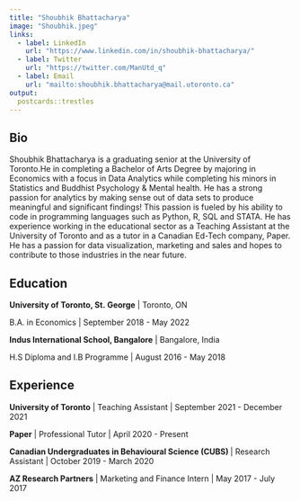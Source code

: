 ```yaml
---
title: "Shoubhik Bhattacharya"
image: "Shoubhik.jpeg"
links:
  - label: LinkedIn
    url: "https://www.linkedin.com/in/shoubhik-bhattacharya/"
  - label: Twitter
    url: "https://twitter.com/ManUtd_q"
  - label: Email
    url: "mailto:shoubhik.bhattacharya@mail.utoronto.ca"
output:
  postcards::trestles
---
```

 
## Bio

Shoubhik Bhattacharya is a graduating senior at the University of Toronto.He in completing a Bachelor of Arts Degree by majoring in Economics with a focus in Data Analytics while completing his minors in Statistics and Buddhist Psychology & Mental health. He has a strong passion for analytics by making sense out of data sets to produce meaningful and significant findings! This passion is fueled by his ability to code in programming languages such as Python, R, SQL and STATA.
He has experience working in the educational sector as a Teaching Assistant at the University of Toronto and as a tutor in a Canadian Ed-Tech company, Paper. He has a passion for data visualization, marketing and sales and hopes to contribute to those industries in the near future. 

## Education

**University of Toronto, St. George** | Toronto, ON

B.A. in Economics | September 2018 - May 2022

**Indus International School, Bangalore** | Bangalore, India

H.S Diploma and I.B Programme | August 2016 - May 2018

## Experience

**University of Toronto** | Teaching Assistant | September 2021 - December 2021

**Paper** | Professional Tutor | April 2020 - Present

**Canadian Undergraduates in Behavioural Science (CUBS) ** | Research Assistant | October 2019 - March 2020

**AZ Research Partners** | Marketing and Finance Intern | May 2017 - July 2017
